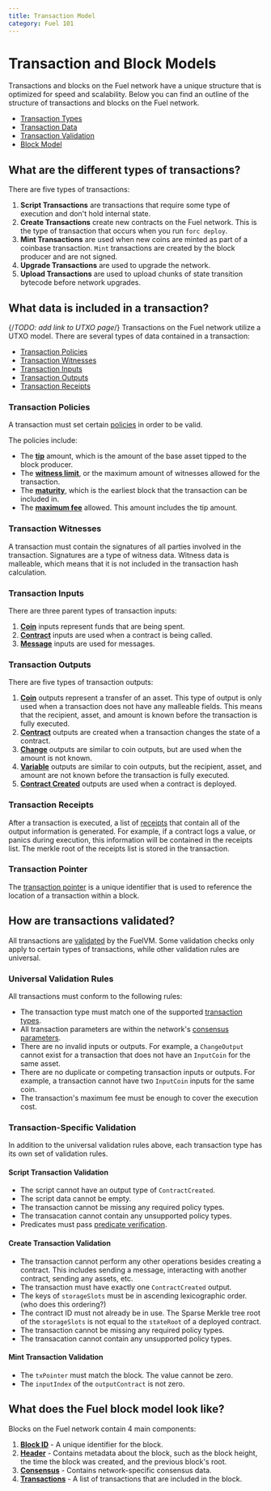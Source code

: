 ```yaml
---
title: Transaction Model
category: Fuel 101
---
```


# Transaction and Block Models

Transactions and blocks on the Fuel network have a unique structure that is optimized for speed and scalability. Below you can find an outline of the structure of transactions and blocks on the Fuel network.

- [Transaction Types](#what-are-the-different-types-of-transactions)
- [Transaction Data](#what-data-is-included-in-a-transaction)
- [Transaction Validation](#how-are-transactions-validated)
- [Block Model](#what-does-the-fuel-block-model-look-like)

## What are the different types of transactions?

There are five types of transactions:

<CodeImport
  file="../fuel-specs/src/tx-format/transaction.md"
  lang="rust"
  lineStart="4"
  lineEnd="10"
/>

1. **Script Transactions** are transactions that require some type of execution and don't hold internal state.
2. **Create Transactions** create new contracts on the Fuel network. This is the type of transaction that occurs when you run `forc deploy`.
3. **Mint Transactions** are used when new coins are minted as part of a coinbase transaction. `Mint` transactions are created by the block producer and are not signed.
4. **Upgrade Transactions** are used to upgrade the network.
5. **Upload Transactions** are used to upload chunks of state transition bytecode before network upgrades.

## What data is included in a transaction?

{/*TODO: add link to UTXO page*/}
Transactions on the Fuel network utilize a UTXO model.
There are several types of data contained in a transaction:

- [Transaction Policies](#transaction-policies)
- [Transaction Witnesses](#transaction-witnesses)
- [Transaction Inputs](#transaction-inputs)
- [Transaction Outputs](#transaction-outputs)
- [Transaction Receipts](#transaction-receipts)

### Transaction Policies

A transaction must set certain [policies](/docs/specs/tx-format/policy/) in order to be valid.

<CodeImport
  file="../fuel-specs/src/tx-format/policy.md"
  lang="rust"
  lineStart="4"
  lineEnd="10"
/>

The policies include:

- The [**tip**](/docs/specs/tx-format/policy#tip) amount, which is the amount of the base asset tipped to the block producer.
- The [**witness limit**](/docs/specs/tx-format/policy#witnesslimit), or the maximum amount of witnesses allowed for the transaction.
- The [**maturity**](/docs/specs/tx-format/policy#maturity), which is the earliest block that the transaction can be included in.
- The [**maximum fee**](/docs/specs/tx-format/policy#maxfee) allowed. This amount includes the tip amount.

### Transaction Witnesses

A transaction must contain the signatures of all parties involved in the transaction. Signatures are a type of witness data. Witness data is malleable, which means that it is not included in the transaction hash calculation.

### Transaction Inputs

There are three parent types of transaction inputs:

<CodeImport
  file="../fuel-specs/src/tx-format/input.md"
  lang="rust"
  lineStart="4"
  lineEnd="8"
/>

1. [**Coin**](/docs/graphql/reference/objects#inputcoin) inputs represent funds that are being spent.
2. [**Contract**](/docs/graphql/reference/objects#inputcontract) inputs are used when a contract is being called.
3. [**Message**](/docs/graphql/reference/objects#inputmessage) inputs are used for messages.

### Transaction Outputs

There are five types of transaction outputs:

<CodeImport
  file="../fuel-specs/src/tx-format/output.md"
  lang="rust"
  lineStart="4"
  lineEnd="10"
/>

1. [**Coin**](/docs/graphql/reference/objects#coinoutput) outputs represent a transfer of an asset. This type of output is only used when a transaction does not have any malleable fields. This means that the recipient, asset, and amount is known before the transaction is fully executed.
2. [**Contract**](/docs/graphql/reference/objects#contractoutput) outputs are created when a transaction changes the state of a contract.
3. [**Change**](/docs/graphql/reference/objects#changeoutput) outputs are similar to coin outputs, but are used when the amount is not known.
4. [**Variable**](/docs/graphql/reference/objects#variableoutput) outputs are similar to coin outputs, but the recipient, asset, and amount are not known before the transaction is fully executed.
5. [**Contract Created**](/docs/graphql/reference/objects#contractcreated) outputs are used when a contract is deployed.

### Transaction Receipts

After a transaction is executed, a list of [receipts](/docs/specs/abi/receipts/) that contain all of the output information is generated. For example, if a contract logs a value, or panics during execution, this information will be contained in the receipts list. The merkle root of the receipts list is stored in the transaction.

### Transaction Pointer

The [transaction pointer](/docs/specs/tx-format/tx-pointer/) is a unique identifier that is used to reference the location of a transaction within a block.

## How are transactions validated?

All transactions are [validated](/docs/specs/protocol/tx-validity/) by the FuelVM. Some validation checks only apply to certain types of transactions, while other validation rules are universal.

### Universal Validation Rules

All transactions must conform to the following rules:

- The transaction type must match one of the supported [transaction types](#what-are-the-different-types-of-transactions).
- All transaction parameters are within the network's [consensus parameters](/docs/specs/tx-format/consensus_parameters).
- There are no invalid inputs or outputs. For example, a `ChangeOutput` cannot exist for a transaction that does not have an `InputCoin` for the same asset.
- There are no duplicate or competing transaction inputs or outputs. For example, a transaction cannot have two `InputCoin` inputs for the same coin.
- The transaction's maximum fee must be enough to cover the execution cost.

### Transaction-Specific Validation

In addition to the universal validation rules above, each transaction type has its own set of validation rules.

#### Script Transaction Validation

- The script cannot have an output type of `ContractCreated`.
- The script data cannot be empty.
- The transaction cannot be missing any required policy types.
- The transacation cannot contain any unsupported policy types.
- Predicates must pass [predicate verification](/docs/specs/fuel-vm#predicate-verification).

#### Create Transaction Validation

- The transaction cannot perform any other operations besides creating a contract. This includes sending a message, interacting with another contract, sending any assets, etc.
- The transaction must have exactly one `ContractCreated` output.
- The keys of `storageSlots` must be in ascending lexicographic order. (who does this ordering?)
- The contract ID must not already be in use. The Sparse Merkle tree root of the `storageSlots` is not equal to the `stateRoot` of a deployed contract.
- The transaction cannot be missing any required policy types.
- The transacation cannot contain any unsupported policy types.

#### Mint Transaction Validation

- The `txPointer` must match the block. The value cannot be zero.
- The `inputIndex` of the `outputContract` is not zero.

## What does the Fuel block model look like?

Blocks on the Fuel network contain 4 main components:

1. [**Block ID**](/docs/graphql/reference/scalars#blockid) - A unique identifier for the block.
2. [**Header**](/docs/specs/protocol/block-header/) - Contains metadata about the block, such as the block height, the time the block was created, and the previous block's root.
3. [**Consensus**](/docs/graphql/reference/unions#consensus) - Contains network-specific consensus data.
4. [**Transactions**](/docs/graphql/reference/objects#transaction) - A list of transactions that are included in the block.
